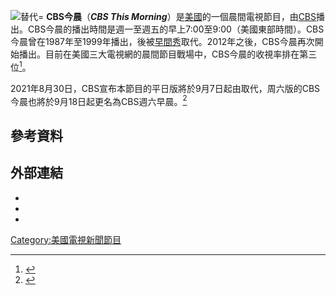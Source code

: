 {{Expand language|en|page1=CBS This Morning|time=2016-02-21T12:20:36+00:00}}
[[File:CBS_This_Morning.svg|替代=]]
'''CBS今晨'''（'''''CBS This Morning'''''）是[[美國|美國]]的一個晨間電視節目，由[[哥倫比亞廣播公司|CBS]]播出。CBS今晨的播出時間是週一至週五的早上7:00至9:00（美國東部時間）。CBS今晨曾在1987年至1999年播出，後被[[早間秀|早間秀]]取代。2012年之後，CBS今晨再次開始播出。目前在美國三大電視網的晨間節目戰場中，CBS今晨的收視率排在第三位<ref name="firstrating">{{cite news|title=First Ratings for ‘CBS This Morning’ Highlight Steep Challenges Ahead|url=http://mediadecoder.blogs.nytimes.com/2012/01/20/first-ratings-for-cbs-this-morning-highlight-steep-challenges-ahead/?src=tp|author=Brian Stelter|work=[[The_New_York_Times|The New York Times]]|date=January 20, 2012|accessdate=January 20, 2012|archive-date=2014-10-24|archive-url=https://web.archive.org/web/20141024093548/http://mediadecoder.blogs.nytimes.com/2012/01/20/first-ratings-for-cbs-this-morning-highlight-steep-challenges-ahead/?src=tp|dead-url=no}}</ref>。

2021年8月30日，CBS宣布本節目的平日版將於9月7日起由{{le|CBS早晨|CBS Mornings}}取代，周六版的CBS今晨也將於9月18日起更名為CBS週六早晨。<ref name="variety-mornings-launch">{{cite web|url=https://variety.com/2021/tv/news/cbs-news-morning-franchise-nate-burleson-jane-pauley-1235052499/|title=CBS News to Launch ‘Mornings’ in Bid to Capture A.M. Viewers Across The Week|first=Brian|last=Steinberg|work=[[Variety_(magazine)|Variety]]|date=August 31, 2021|access-date=August 31, 2021|archive-date=2021-08-31|archive-url=https://web.archive.org/web/20210831124630/https://variety.com/2021/tv/news/cbs-news-morning-franchise-nate-burleson-jane-pauley-1235052499/}}</ref>
==參考資料==
{{reflist|30em}}
==外部連結==
*{{Official website|http://www.cbsnews.com/cbsthismorning}}
*{{IMDb title|0355070|CBS This Morning (1987 version)}}
*{{IMDb title|2163227|CBS This Morning (2012 version)}}

{{美国晨间新闻节目}}

[[Category:美國電視新聞節目|Category:美國電視新聞節目]]